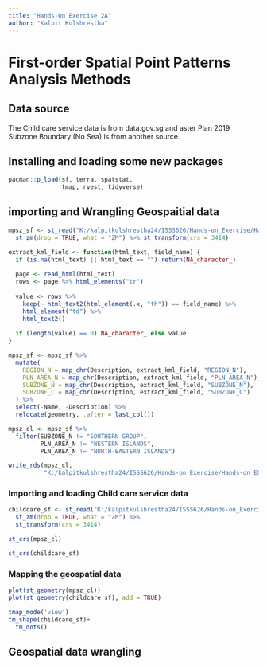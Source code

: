 ```yaml
---
title: "Hands-0n Exercise 2A"
author: "Kalpit Kulshrestha"
---
```


# First-order Spatial Point Patterns Analysis Methods

## Data source
The Child care service data is from data.gov.sg and aster Plan 2019 Subzone Boundary (No Sea) is from another source.
 
## Installing and loading some new packages

```r
pacman::p_load(sf, terra, spatstat, 
               tmap, rvest, tidyverse)
```

## importing and Wrangling Geospaitial data

```r
mpsz_sf <- st_read("K:/kalpitkulshrestha24/ISSS626/Hands-on_Exercise/Hands-on EX02/data/Geospatial/MasterPlan2019SubzoneBoundaryNoSeaKML.kml") %>% 
  st_zm(drop = TRUE, what = "ZM") %>% st_transform(crs = 3414)
```
```r
extract_kml_field <- function(html_text, field_name) {
  if (is.na(html_text) || html_text == "") return(NA_character_)
  
  page <- read_html(html_text)
  rows <- page %>% html_elements("tr")
  
  value <- rows %>%
    keep(~ html_text2(html_element(.x, "th")) == field_name) %>%
    html_element("td") %>%
    html_text2()
  
  if (length(value) == 0) NA_character_ else value
}
```

```r
mpsz_sf <- mpsz_sf %>%
  mutate(
    REGION_N = map_chr(Description, extract_kml_field, "REGION_N"),
    PLN_AREA_N = map_chr(Description, extract_kml_field, "PLN_AREA_N"),
    SUBZONE_N = map_chr(Description, extract_kml_field, "SUBZONE_N"),
    SUBZONE_C = map_chr(Description, extract_kml_field, "SUBZONE_C")
  ) %>%
  select(-Name, -Description) %>%
  relocate(geometry, .after = last_col())

```


```r
mpsz_cl <- mpsz_sf %>%
  filter(SUBZONE_N != "SOUTHERN GROUP",
         PLN_AREA_N != "WESTERN ISLANDS",
         PLN_AREA_N != "NORTH-EASTERN ISLANDS")
```

```r
write_rds(mpsz_cl, 
          "K:/kalpitkulshrestha24/ISSS626/Hands-on_Exercise/Hands-on EX02/data/GEospatial/mpsz_cl.rds")

```

### Importing and loading Child care service data

```r
childcare_sf <- st_read("K:/kalpitkulshrestha24/ISSS626/Hands-on_Exercise/Hands-on EX02/data/Aspatial/ChildCareServices.kml") %>% 
  st_zm(drop = TRUE, what = "ZM") %>%
  st_transform(crs = 3414)
```
```r
st_crs(mpsz_cl)
```
```r
st_crs(childcare_sf)
```


### Mapping the geospatial data

```r
plot(st_geometry(mpsz_cl))
plot(st_geometry(childcare_sf), add = TRUE)
```
```r
tmap_mode('view')
tm_shape(childcare_sf)+
  tm_dots()
```
## Geospatial data wrangling

